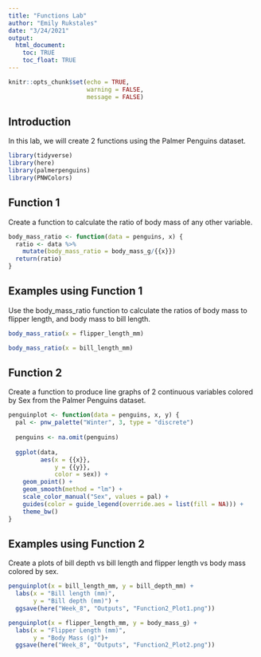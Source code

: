 ```yaml
---
title: "Functions Lab"
author: "Emily Rukstales"
date: "3/24/2021"
output: 
  html_document:
    toc: TRUE
    toc_float: TRUE
---
```


```r
knitr::opts_chunk$set(echo = TRUE,
                      warning = FALSE,
                      message = FALSE)
```


## Introduction  
In this lab, we will create 2 functions using the Palmer Penguins dataset.  
  
```r
library(tidyverse)
library(here)
library(palmerpenguins)
library(PNWColors)
```
  
  
## Function 1  
Create a function to calculate the ratio of body mass of any other variable.  
  
```r
body_mass_ratio <- function(data = penguins, x) {
  ratio <- data %>%
    mutate(body_mass_ratio = body_mass_g/{{x}})
  return(ratio)
}
```
  
  
## Examples using Function 1  
Use the body_mass_ratio function to calculate the ratios of body mass to flipper length, and body mass to bill length.  
  
```r
body_mass_ratio(x = flipper_length_mm)

body_mass_ratio(x = bill_length_mm)
```
  
  
  
## Function 2  
Create a function to produce line graphs of 2 continuous variables colored by Sex from the Palmer Penguins dataset.
  
```r
penguinplot <- function(data = penguins, x, y) { 
  pal <- pnw_palette("Winter", 3, type = "discrete")
  
  penguins <- na.omit(penguins)
  
  ggplot(data,
         aes(x = {{x}},
             y = {{y}},
             color = sex)) +
    geom_point() +
    geom_smooth(method = "lm") +
    scale_color_manual("Sex", values = pal) +
    guides(color = guide_legend(override.aes = list(fill = NA))) +
    theme_bw()
}
```
  
  
## Examples using Function 2  
Create a plots of bill depth vs bill length and flipper length vs body mass colored by sex. 
  
```r
penguinplot(x = bill_length_mm, y = bill_depth_mm) +
  labs(x = "Bill length (mm)",
       y = "Bill depth (mm)") +
  ggsave(here("Week_8", "Outputs", "Function2_Plot1.png"))

penguinplot(x = flipper_length_mm, y = body_mass_g) +
  labs(x = "Flipper Length (mm)",
       y = "Body Mass (g)")+
  ggsave(here("Week_8", "Outputs", "Function2_Plot2.png"))
```










